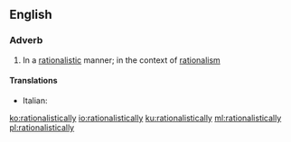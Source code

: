 ==English==

===Adverb===
{{en-adv}}

# In a [[rationalistic]] manner; in the context of [[rationalism]]

====Translations====
{{trans-top|in a rationalistic manner}}
* Italian: {{t|it|razionalisticamente}}
{{trans-mid}}
{{trans-bottom}}

[[ko:rationalistically]]
[[io:rationalistically]]
[[ku:rationalistically]]
[[ml:rationalistically]]
[[pl:rationalistically]]
